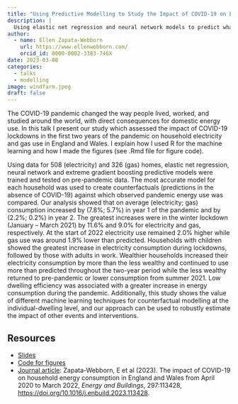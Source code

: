 ```yaml
---
title: "Using Predictive Modelling to Study the Impact of COVID-19 on Energy Consumption"
description: |
  Using elastic net regression and neural network models to predict what would have happened in the absence of the pandemic, and comparing these ‘counterfactuals’ with observed electricity and gas consumption in several hundred households. 
author:
  - name: Ellen Zapata-Webborn
    url: https://www.ellenwebborn.com/
    orcid_id: 0000-0002-3383-746X
date: 2023-03-08
categories:
  - talks
  - modelling
image: windfarm.jpeg
draft: false
---
```


The COVID-19 pandemic changed the way people lived, worked, and studied around the world, with direct consequences for domestic energy use. In this talk I present our study which assessed the impact of COVID-19 lockdowns in the first two years of the pandemic on household electricity and gas use in England and Wales. I explain how I used R for the machine learning and how I made the figures (see .Rmd file for figure code).

Using data for 508 (electricity) and 326 (gas) homes, elastic net regression, neural network and extreme gradient boosting predictive models were trained and tested on pre-pandemic data. The most accurate model for each household was used to create counterfactuals (predictions in the absence of COVID-19) against which observed pandemic energy use was compared. Our analysis showed that on average (electricity; gas) consumption increased by (7.8%; 5.7%) in year 1 of the pandemic and by (2.2%; 0.2%) in year 2. The greatest increases were in the winter lockdown (January – March 2021) by 11.6% and 9.0% for electricity and gas, respectively. At the start of 2022 electricity use remained 2.0% higher while gas use was around 1.9% lower than predicted. Households with children showed the greatest increase in electricity consumption during lockdowns, followed by those with adults in work. Wealthier households increased their electricity consumption by more than the less wealthy and continued to use more than predicted throughout the two-year period while the less wealthy returned to pre-pandemic or lower consumption from summer 2021. Low dwelling efficiency was associated with a greater increase in energy consumption during the pandemic. Additionally, this study shows the value of different machine learning techniques for counterfactual modelling at the individual-dwelling level, and our approach can be used to robustly estimate the impact of other events and interventions.

## Resources

* [Slides](resources/2023-03-08-impact-of-covid19-on-energy-consumption.pptx)
* [Code for figures](resources/2023-03-08-impact-of-covid19-on-energy-consumption.Rmd){target="_blank"}
* [Journal article](https://www.sciencedirect.com/science/article/pii/S0378778823006588){target="_blank"}: Zapata-Webborn, E et al (2023). The impact of COVID-19 on household energy consumption in England and Wales from April 2020 to March 2022, *Energy and Buildings*, 297:113428, <https://doi.org/10.1016/j.enbuild.2023.113428>.

